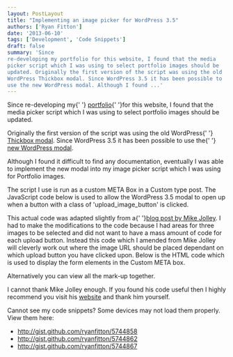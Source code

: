 ```yaml
---
layout: PostLayout
title: "Implementing an image picker for WordPress 3.5" 
authors: ['Ryan Fitton']
date: '2013-06-10'
tags: ['Development', 'Code Snippets']
draft: false
summary: 'Since
re-developing my portfolio for this website, I found that the media
picker script which I was using to select portfolio images should be
updated. Originally the first version of the script was using the old
WordPress Thickbox modal. Since WordPress 3.5 it has been possible to
use the new WordPress modal. Although I found ...'
---
```


Since re-developing my{\' \'} [portfolio](https://ryanfitton.co.uk/portfolio/ "Portfolio"){\' \'}for this website, I found that the media picker script which I was using to select portfolio images should be updated.

Originally the first version of the script was using the old WordPress{\' \'} [Thickbox modal](http://codex.wordpress.org/ThickBox). Since WordPress 3.5 it has been possible to use the{\' \'} [new WordPress modal](http://codex.wordpress.org/Version_3.5#Highlights).

Although I found it difficult to find any documentation, eventually I was able to implement the new modal into my image picker script which I was using for Portfolio images.

The script I use is run as a custom META Box in a Custom type post. The JavaScript code below is used to allow the WordPress 3.5 modal to open up when a button with a class of 'upload_image_button' is clicked.

This actual code was adapted slightly from a{\' \'}[blog post by Mike Jolley](http://mikejolley.com/2012/12/using-the-new-wordpress-3-5-media-uploader-in-plugins/). I had to make the modifications to the code because I had areas for three images to be selected and did not want to have a mass amount of code for each upload button. Instead this code which I amended from Mike Jolley will cleverly work out where the image URL should be placed dependant on which upload button you have clicked upon. Below is the HTML code which is used to display the form elements in the Custom META box.

Alternatively you can view all the mark-up together.

I cannot thank Mike Jolley enough. If you found his code useful then I highly recommend you visit his [website](http://mikejolley.com/) and thank him yourself.

Cannot see my code snippets? Some devices may not load them properly. View them here:

-   <http://gist.github.com/ryanfitton/5744858>
-   <http://gist.github.com/ryanfitton/5744862>
-   <http://gist.github.com/ryanfitton/5744867>
